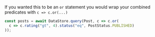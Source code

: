 If you wanted this to be an `or` statement you would wrap your combined predicates with `c => c.or(...)`

```js
const posts = await DataStore.query(Post, c => c.or(
  c => c.rating("gt", 4).status("eq", PostStatus.PUBLISHED)
));
```

